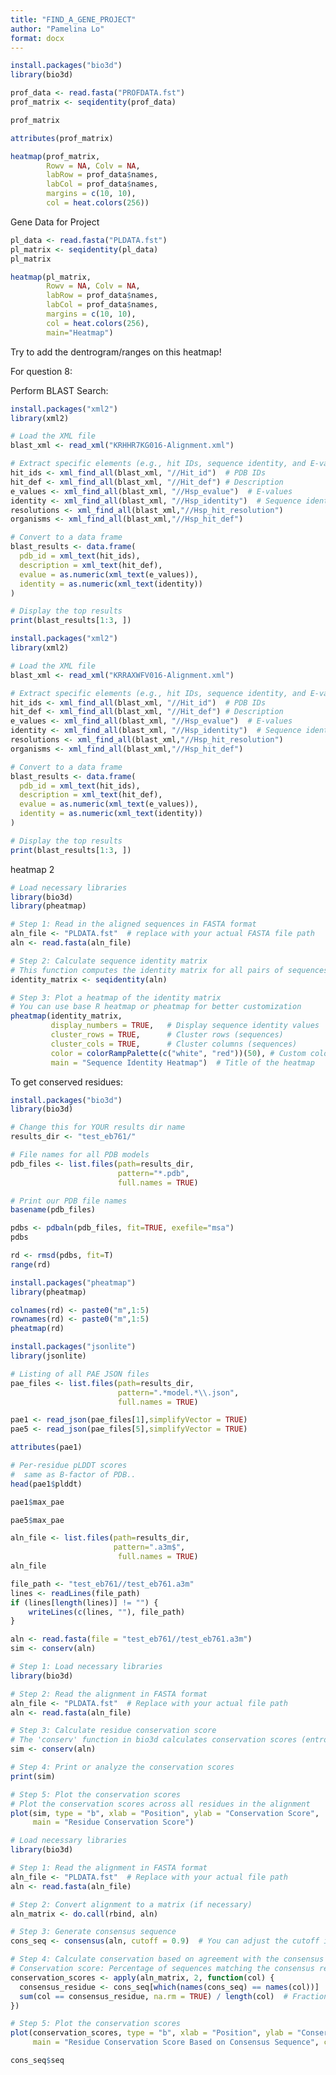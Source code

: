 ```yaml
---
title: "FIND_A_GENE_PROJECT"
author: "Pamelina Lo"
format: docx
---
```


```r
install.packages("bio3d")
library(bio3d)
```
```r
prof_data <- read.fasta("PROFDATA.fst")
prof_matrix <- seqidentity(prof_data)
```

```r
prof_matrix
```

```r
attributes(prof_matrix)
```


```r
heatmap(prof_matrix,
        Rowv = NA, Colv = NA,  
        labRow = prof_data$names,  
        labCol = prof_data$names,
        margins = c(10, 10),    
        col = heat.colors(256))
```


Gene Data for Project
```r
pl_data <- read.fasta("PLDATA.fst")
pl_matrix <- seqidentity(pl_data)
pl_matrix
```

```r
heatmap(pl_matrix,
        Rowv = NA, Colv = NA,  
        labRow = prof_data$names,  
        labCol = prof_data$names,
        margins = c(10, 10),    
        col = heat.colors(256),
        main="Heatmap")
```

Try to add the dentrogram/ranges on this heatmap!









For question 8:

Perform BLAST Search:

```r
install.packages("xml2")
library(xml2)
```
```r
# Load the XML file
blast_xml <- read_xml("KRHHR7KG016-Alignment.xml")

# Extract specific elements (e.g., hit IDs, sequence identity, and E-values)
hit_ids <- xml_find_all(blast_xml, "//Hit_id")  # PDB IDs
hit_def <- xml_find_all(blast_xml, "//Hit_def") # Description
e_values <- xml_find_all(blast_xml, "//Hsp_evalue")  # E-values
identity <- xml_find_all(blast_xml, "//Hsp_identity")  # Sequence identities
resolutions <- xml_find_all(blast_xml,"//Hsp_hit_resolution")
organisms <- xml_find_all(blast_xml,"//Hsp_hit_def")

# Convert to a data frame
blast_results <- data.frame(
  pdb_id = xml_text(hit_ids),
  description = xml_text(hit_def),
  evalue = as.numeric(xml_text(e_values)),
  identity = as.numeric(xml_text(identity))
)

# Display the top results
print(blast_results[1:3, ])

```
```r
install.packages("xml2")
library(xml2)
```
```r
# Load the XML file
blast_xml <- read_xml("KRRAXWFV016-Alignment.xml")

# Extract specific elements (e.g., hit IDs, sequence identity, and E-values)
hit_ids <- xml_find_all(blast_xml, "//Hit_id")  # PDB IDs
hit_def <- xml_find_all(blast_xml, "//Hit_def") # Description
e_values <- xml_find_all(blast_xml, "//Hsp_evalue")  # E-values
identity <- xml_find_all(blast_xml, "//Hsp_identity")  # Sequence identities
resolutions <- xml_find_all(blast_xml,"//Hsp_hit_resolution")
organisms <- xml_find_all(blast_xml,"//Hsp_hit_def")

# Convert to a data frame
blast_results <- data.frame(
  pdb_id = xml_text(hit_ids),
  description = xml_text(hit_def),
  evalue = as.numeric(xml_text(e_values)),
  identity = as.numeric(xml_text(identity))
)

# Display the top results
print(blast_results[1:3, ])

```




heatmap 2

```r
# Load necessary libraries
library(bio3d)
library(pheatmap)

# Step 1: Read in the aligned sequences in FASTA format
aln_file <- "PLDATA.fst"  # replace with your actual FASTA file path
aln <- read.fasta(aln_file)

# Step 2: Calculate sequence identity matrix
# This function computes the identity matrix for all pairs of sequences
identity_matrix <- seqidentity(aln)

# Step 3: Plot a heatmap of the identity matrix
# You can use base R heatmap or pheatmap for better customization
pheatmap(identity_matrix, 
         display_numbers = TRUE,   # Display sequence identity values
         cluster_rows = TRUE,      # Cluster rows (sequences)
         cluster_cols = TRUE,      # Cluster columns (sequences)
         color = colorRampPalette(c("white", "red"))(50), # Custom color palette
         main = "Sequence Identity Heatmap")  # Title of the heatmap

```







To get conserved residues:

```r
install.packages("bio3d")
library(bio3d)
```

```r
# Change this for YOUR results dir name
results_dir <- "test_eb761/" 
```

```r
# File names for all PDB models
pdb_files <- list.files(path=results_dir,
                        pattern="*.pdb",
                        full.names = TRUE)

# Print our PDB file names
basename(pdb_files)
```

```r
pdbs <- pdbaln(pdb_files, fit=TRUE, exefile="msa")
pdbs
```

```r
rd <- rmsd(pdbs, fit=T)
range(rd)
```

```r
install.packages("pheatmap")
library(pheatmap)

colnames(rd) <- paste0("m",1:5)
rownames(rd) <- paste0("m",1:5)
pheatmap(rd)
```

```r
install.packages("jsonlite")
library(jsonlite)

# Listing of all PAE JSON files
pae_files <- list.files(path=results_dir,
                        pattern=".*model.*\\.json",
                        full.names = TRUE)
```
```r
pae1 <- read_json(pae_files[1],simplifyVector = TRUE)
pae5 <- read_json(pae_files[5],simplifyVector = TRUE)

attributes(pae1)
```

```r
# Per-residue pLDDT scores 
#  same as B-factor of PDB..
head(pae1$plddt) 
```

```r
pae1$max_pae
```

```r
pae5$max_pae
```


```r
aln_file <- list.files(path=results_dir,
                       pattern=".a3m$",
                        full.names = TRUE)
aln_file
```
```r
file_path <- "test_eb761//test_eb761.a3m"
lines <- readLines(file_path)
if (lines[length(lines)] != "") {
    writeLines(c(lines, ""), file_path)
}

aln <- read.fasta(file = "test_eb761//test_eb761.a3m")
sim <- conserv(aln)
```

```r
# Step 1: Load necessary libraries
library(bio3d)

# Step 2: Read the alignment in FASTA format
aln_file <- "PLDATA.fst"  # Replace with your actual file path
aln <- read.fasta(aln_file)

# Step 3: Calculate residue conservation score
# The 'conserv' function in bio3d calculates conservation scores (entropy)
sim <- conserv(aln)

# Step 4: Print or analyze the conservation scores
print(sim)

# Step 5: Plot the conservation scores
# Plot the conservation scores across all residues in the alignment
plot(sim, type = "b", xlab = "Position", ylab = "Conservation Score", 
     main = "Residue Conservation Score")

```

```r
# Load necessary libraries
library(bio3d)

# Step 1: Read the alignment in FASTA format
aln_file <- "PLDATA.fst"  # Replace with your actual file path
aln <- read.fasta(aln_file)

# Step 2: Convert alignment to a matrix (if necessary)
aln_matrix <- do.call(rbind, aln)

# Step 3: Generate consensus sequence
cons_seq <- consensus(aln, cutoff = 0.9)  # You can adjust the cutoff if needed

# Step 4: Calculate conservation based on agreement with the consensus
# Conservation score: Percentage of sequences matching the consensus residue at each position
conservation_scores <- apply(aln_matrix, 2, function(col) {
  consensus_residue <- cons_seq[which(names(cons_seq) == names(col))]
  sum(col == consensus_residue, na.rm = TRUE) / length(col)  # Fraction of matches
})

# Step 5: Plot the conservation scores
plot(conservation_scores, type = "b", xlab = "Position", ylab = "Conservation Score",
     main = "Residue Conservation Score Based on Consensus Sequence", col = "blue")

```

```r
cons_seq$seq
```




